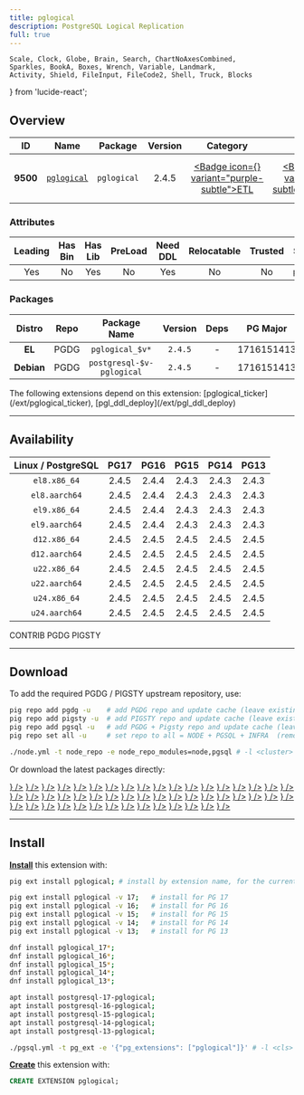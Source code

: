 ```yaml
---
title: pglogical
description: PostgreSQL Logical Replication
full: true
---
```


    Scale, Clock, Globe, Brain, Search, ChartNoAxesCombined,
    Sparkles, BookA, Boxes, Wrench, Variable, Landmark,
    Activity, Shield, FileInput, FileCode2, Shell, Truck, Blocks
} from 'lucide-react';

## Overview

| <TooltipIconButton tooltip="Extension unique identifier" side="top">ID</TooltipIconButton> | <TooltipIconButton tooltip="Extension name" side="top">Name</TooltipIconButton> | <TooltipIconButton tooltip="Package name for installation" side="top">Package</TooltipIconButton> | <TooltipIconButton tooltip="Latest available extension version" side="top">Version</TooltipIconButton> | <TooltipIconButton tooltip="Extension category" side="top">Category</TooltipIconButton> | <TooltipIconButton tooltip="Open source license" side="top">License</TooltipIconButton> | <TooltipIconButton tooltip="Programming language" side="top">Lang</TooltipIconButton> |
|:--------:|:--------:|:----------:|:--------------:|:---------------------------------------:|:------------------------------------------------------:|:----:|
| **9500** | [`pglogical`](https://github.com/2ndQuadrant/pglogical) | `pglogical` | 2.4.5 | <a href="/ext/etl" className="no-underline"><Badge icon={<Truck />} variant="purple-subtle">ETL</Badge></a> | <a href="/ext/list/license#postgresql" className="no-underline"><Badge icon={<Scale />} variant="blue-subtle">PostgreSQL</Badge></a> | <a href="/ext/list/lang#c"><Badge icon={<FileCode2 />} variant="blue-subtle">C</Badge></a> |

### Attributes

| <TooltipIconButton tooltip="The Primary Leading extension in the Package" side="top">Leading</TooltipIconButton> | <TooltipIconButton tooltip="Contains binary utils" side="top">Has Bin</TooltipIconButton> | <TooltipIconButton tooltip="Contains .so shared library files" side="top">Has Lib</TooltipIconButton> | <TooltipIconButton tooltip="Requires preloading via shared_preload_libraries" side="top">PreLoad</TooltipIconButton> | <TooltipIconButton tooltip="Requires CREATE EXTENSION DDL command" side="top">Need DDL</TooltipIconButton> | <TooltipIconButton tooltip="Can be installed in any schema" side="top">Relocatable</TooltipIconButton> | <TooltipIconButton tooltip="Can be created by non-superuser" side="top">Trusted</TooltipIconButton> | <TooltipIconButton tooltip="Schemas used by this extension" side="top">Schemas</TooltipIconButton> |
|:-------:|:-------:|:-------:|:-------:|:--------:|:-----------:|:-------:|:-------:|
| Yes | No | Yes | No | Yes | No | No | `pglogical` |

### Packages

| <TooltipIconButton tooltip="Linux distribution family, EL or Debian" side="top">Distro</TooltipIconButton> | <TooltipIconButton tooltip="Package repository" side="top">Repo</TooltipIconButton> | <TooltipIconButton tooltip="The RPM/DEB Package Name Pattern (replace $v with real pg major)" side="top">Package Name</TooltipIconButton> | <TooltipIconButton tooltip="Latest package version" side="top">Version</TooltipIconButton> | <TooltipIconButton tooltip="RPM/DEB Package dependencies" side="top">Deps</TooltipIconButton> | <TooltipIconButton tooltip="Available in these PostgreSQL Major Versions" side="top">PG Major</TooltipIconButton> |
|:----------:|:--------:|:------------------------:|:-----------:|:------------:|:------------------:|
|   **EL**   | <Badge variant="blue-subtle"><span className="font-bold">PGDG</span></Badge> | `pglogical_$v*` | `2.4.5` | - | <Badge variant="green-subtle">17</Badge><Badge variant="green-subtle">16</Badge><Badge variant="green-subtle">15</Badge><Badge variant="green-subtle">14</Badge><Badge variant="green-subtle">13</Badge> |
| **Debian** | <Badge variant="blue-subtle"><span className="font-bold">PGDG</span></Badge> | `postgresql-$v-pglogical` | `2.4.5` | - | <Badge variant="green-subtle">17</Badge><Badge variant="green-subtle">16</Badge><Badge variant="green-subtle">15</Badge><Badge variant="green-subtle">14</Badge><Badge variant="green-subtle">13</Badge> |


<Callout title="Dependent Extensions" type="info">
    The following extensions depend on this extension: [pglogical_ticker](/ext/pglogical_ticker), [pgl_ddl_deploy](/ext/pgl_ddl_deploy)
</Callout>


------

## Availability

| <TooltipIconButton tooltip="Linux Distro Arch / PostgreSQL Major Version" side="top">Linux / PostgreSQL </TooltipIconButton> | **PG17** | **PG16** | **PG15** | **PG14** | **PG13** |
|:-----:|:-----:|:-----:|:-----:|:-----:|:-----:|
| `el8.x86_64` | <Badge variant="blue-subtle">2.4.5</Badge> | <Badge variant="blue-subtle">2.4.4</Badge> | <Badge variant="blue-subtle">2.4.3</Badge> | <Badge variant="blue-subtle">2.4.3</Badge> | <Badge variant="blue-subtle">2.4.3</Badge> |
| `el8.aarch64` | <Badge variant="blue-subtle">2.4.5</Badge> | <Badge variant="blue-subtle">2.4.4</Badge> | <Badge variant="blue-subtle">2.4.3</Badge> | <Badge variant="blue-subtle">2.4.3</Badge> | <Badge variant="blue-subtle">2.4.3</Badge> |
| `el9.x86_64` | <Badge variant="blue-subtle">2.4.5</Badge> | <Badge variant="blue-subtle">2.4.4</Badge> | <Badge variant="blue-subtle">2.4.3</Badge> | <Badge variant="blue-subtle">2.4.3</Badge> | <Badge variant="blue-subtle">2.4.3</Badge> |
| `el9.aarch64` | <Badge variant="blue-subtle">2.4.5</Badge> | <Badge variant="blue-subtle">2.4.4</Badge> | <Badge variant="blue-subtle">2.4.3</Badge> | <Badge variant="blue-subtle">2.4.3</Badge> | <Badge variant="blue-subtle">2.4.3</Badge> |
| `d12.x86_64` | <Badge variant="blue-subtle">2.4.5</Badge> | <Badge variant="blue-subtle">2.4.5</Badge> | <Badge variant="blue-subtle">2.4.5</Badge> | <Badge variant="blue-subtle">2.4.5</Badge> | <Badge variant="blue-subtle">2.4.5</Badge> |
| `d12.aarch64` | <Badge variant="blue-subtle">2.4.5</Badge> | <Badge variant="blue-subtle">2.4.5</Badge> | <Badge variant="blue-subtle">2.4.5</Badge> | <Badge variant="blue-subtle">2.4.5</Badge> | <Badge variant="blue-subtle">2.4.5</Badge> |
| `u22.x86_64` | <Badge variant="blue-subtle">2.4.5</Badge> | <Badge variant="blue-subtle">2.4.5</Badge> | <Badge variant="blue-subtle">2.4.5</Badge> | <Badge variant="blue-subtle">2.4.5</Badge> | <Badge variant="blue-subtle">2.4.5</Badge> |
| `u22.aarch64` | <Badge variant="blue-subtle">2.4.5</Badge> | <Badge variant="blue-subtle">2.4.5</Badge> | <Badge variant="blue-subtle">2.4.5</Badge> | <Badge variant="blue-subtle">2.4.5</Badge> | <Badge variant="blue-subtle">2.4.5</Badge> |
| `u24.x86_64` | <Badge variant="blue-subtle">2.4.5</Badge> | <Badge variant="blue-subtle">2.4.5</Badge> | <Badge variant="blue-subtle">2.4.5</Badge> | <Badge variant="blue-subtle">2.4.5</Badge> | <Badge variant="blue-subtle">2.4.5</Badge> |
| `u24.aarch64` | <Badge variant="blue-subtle">2.4.5</Badge> | <Badge variant="blue-subtle">2.4.5</Badge> | <Badge variant="blue-subtle">2.4.5</Badge> | <Badge variant="blue-subtle">2.4.5</Badge> | <Badge variant="blue-subtle">2.4.5</Badge> |

<Badge variant="green-subtle"><span className="font-black">CONTRIB</span></Badge> <Badge variant="blue-subtle"><span className="font-black">PGDG</span></Badge> <Badge variant="amber-subtle"><span className="font-black">PIGSTY</span></Badge>

------

## Download

To add the required PGDG / PIGSTY upstream repository, use:

```bash tab="pig"
pig repo add pgdg -u    # add PGDG repo and update cache (leave existing repos)
pig repo add pigsty -u  # add PIGSTY repo and update cache (leave existing repos)
pig repo add pgsql -u   # add PGDG + Pigsty repo and update cache (leave existing repos)
pig repo set all -u     # set repo to all = NODE + PGSQL + INFRA  (remove existing repos)
```
```bash tab="pigsty"
./node.yml -t node_repo -e node_repo_modules=node,pgsql # -l <cluster>
```

Or download the latest packages directly:

<Files>
    <Folder name="el8.x86_64">
        <a href="https://download.postgresql.org/pub/repos/yum/17/redhat/rhel-8-x86_64/pglogical_17-2.4.5-1PGDG.rhel8.x86_64.rpm"><File name="pglogical_17-2.4.5-1PGDG.rhel8.x86_64.rpm" icon={<Package className="text-emerald-500" />} /></a>
        <a href="https://download.postgresql.org/pub/repos/yum/16/redhat/rhel-8-x86_64/pglogical_16-2.4.4-1PGDG.rhel8.x86_64.rpm"><File name="pglogical_16-2.4.4-1PGDG.rhel8.x86_64.rpm" icon={<Package className="text-emerald-500" />} /></a>
        <a href="https://download.postgresql.org/pub/repos/yum/15/redhat/rhel-8-x86_64/pglogical_15-2.4.3-1.rhel8.x86_64.rpm"><File name="pglogical_15-2.4.3-1.rhel8.x86_64.rpm" icon={<Package className="text-emerald-500" />} /></a>
        <a href="https://download.postgresql.org/pub/repos/yum/14/redhat/rhel-8-x86_64/pglogical_14-2.4.3-1.rhel8.x86_64.rpm"><File name="pglogical_14-2.4.3-1.rhel8.x86_64.rpm" icon={<Package className="text-emerald-500" />} /></a>
        <a href="https://download.postgresql.org/pub/repos/yum/13/redhat/rhel-8-x86_64/pglogical_13-2.4.3-1.rhel8.x86_64.rpm"><File name="pglogical_13-2.4.3-1.rhel8.x86_64.rpm" icon={<Package className="text-emerald-500" />} /></a>
    </Folder>
    <Folder name="el8.aarch64">
        <a href="https://download.postgresql.org/pub/repos/yum/17/redhat/rhel-8-aarch64/pglogical_17-2.4.5-1PGDG.rhel8.aarch64.rpm"><File name="pglogical_17-2.4.5-1PGDG.rhel8.aarch64.rpm" icon={<Package className="text-orange-500" />} /></a>
        <a href="https://download.postgresql.org/pub/repos/yum/16/redhat/rhel-8-aarch64/pglogical_16-2.4.4-1PGDG.rhel8.aarch64.rpm"><File name="pglogical_16-2.4.4-1PGDG.rhel8.aarch64.rpm" icon={<Package className="text-orange-500" />} /></a>
        <a href="https://download.postgresql.org/pub/repos/yum/15/redhat/rhel-8-aarch64/pglogical_15-2.4.3-1.rhel8.aarch64.rpm"><File name="pglogical_15-2.4.3-1.rhel8.aarch64.rpm" icon={<Package className="text-orange-500" />} /></a>
        <a href="https://download.postgresql.org/pub/repos/yum/14/redhat/rhel-8-aarch64/pglogical_14-2.4.3-1.rhel8.aarch64.rpm"><File name="pglogical_14-2.4.3-1.rhel8.aarch64.rpm" icon={<Package className="text-orange-500" />} /></a>
        <a href="https://download.postgresql.org/pub/repos/yum/13/redhat/rhel-8-aarch64/pglogical_13-2.4.3-1.rhel8.aarch64.rpm"><File name="pglogical_13-2.4.3-1.rhel8.aarch64.rpm" icon={<Package className="text-orange-500" />} /></a>
    </Folder>
    <Folder name="el9.x86_64">
        <a href="https://download.postgresql.org/pub/repos/yum/17/redhat/rhel-9-x86_64/pglogical_17-2.4.5-1PGDG.rhel9.x86_64.rpm"><File name="pglogical_17-2.4.5-1PGDG.rhel9.x86_64.rpm" icon={<Package className="text-emerald-500" />} /></a>
        <a href="https://download.postgresql.org/pub/repos/yum/16/redhat/rhel-9-x86_64/pglogical_16-2.4.4-1PGDG.rhel9.x86_64.rpm"><File name="pglogical_16-2.4.4-1PGDG.rhel9.x86_64.rpm" icon={<Package className="text-emerald-500" />} /></a>
        <a href="https://download.postgresql.org/pub/repos/yum/15/redhat/rhel-9-x86_64/pglogical_15-2.4.3-1.rhel9.x86_64.rpm"><File name="pglogical_15-2.4.3-1.rhel9.x86_64.rpm" icon={<Package className="text-emerald-500" />} /></a>
        <a href="https://download.postgresql.org/pub/repos/yum/14/redhat/rhel-9-x86_64/pglogical_14-2.4.3-1.rhel9.x86_64.rpm"><File name="pglogical_14-2.4.3-1.rhel9.x86_64.rpm" icon={<Package className="text-emerald-500" />} /></a>
        <a href="https://download.postgresql.org/pub/repos/yum/13/redhat/rhel-9-x86_64/pglogical_13-2.4.3-1.rhel9.x86_64.rpm"><File name="pglogical_13-2.4.3-1.rhel9.x86_64.rpm" icon={<Package className="text-emerald-500" />} /></a>
    </Folder>
    <Folder name="el9.aarch64">
        <a href="https://download.postgresql.org/pub/repos/yum/17/redhat/rhel-9-aarch64/pglogical_17-2.4.5-1PGDG.rhel9.aarch64.rpm"><File name="pglogical_17-2.4.5-1PGDG.rhel9.aarch64.rpm" icon={<Package className="text-orange-500" />} /></a>
        <a href="https://download.postgresql.org/pub/repos/yum/16/redhat/rhel-9-aarch64/pglogical_16-2.4.4-1PGDG.rhel9.aarch64.rpm"><File name="pglogical_16-2.4.4-1PGDG.rhel9.aarch64.rpm" icon={<Package className="text-orange-500" />} /></a>
        <a href="https://download.postgresql.org/pub/repos/yum/15/redhat/rhel-9-aarch64/pglogical_15-2.4.3-1.rhel9.aarch64.rpm"><File name="pglogical_15-2.4.3-1.rhel9.aarch64.rpm" icon={<Package className="text-orange-500" />} /></a>
        <a href="https://download.postgresql.org/pub/repos/yum/14/redhat/rhel-9-aarch64/pglogical_14-2.4.3-1.rhel9.aarch64.rpm"><File name="pglogical_14-2.4.3-1.rhel9.aarch64.rpm" icon={<Package className="text-orange-500" />} /></a>
        <a href="https://download.postgresql.org/pub/repos/yum/13/redhat/rhel-9-aarch64/pglogical_13-2.4.3-1.rhel9.aarch64.rpm"><File name="pglogical_13-2.4.3-1.rhel9.aarch64.rpm" icon={<Package className="text-orange-500" />} /></a>
    </Folder>
    <Folder name="d12.x86_64">
        <a href="https://apt.postgresql.org/pub/repos/apt/pool/main/p/pglogical/postgresql-17-pglogical_2.4.5-1.pgdg120+1_arm64.deb"><File name="postgresql-17-pglogical_2.4.5-1.pgdg120+1_arm64.deb" icon={<Box className="text-emerald-500" />} /></a>
        <a href="https://apt.postgresql.org/pub/repos/apt/pool/main/p/pglogical/postgresql-16-pglogical_2.4.5-1.pgdg120+1_arm64.deb"><File name="postgresql-16-pglogical_2.4.5-1.pgdg120+1_arm64.deb" icon={<Box className="text-emerald-500" />} /></a>
        <a href="https://apt.postgresql.org/pub/repos/apt/pool/main/p/pglogical/postgresql-15-pglogical_2.4.5-1.pgdg120+1_arm64.deb"><File name="postgresql-15-pglogical_2.4.5-1.pgdg120+1_arm64.deb" icon={<Box className="text-emerald-500" />} /></a>
        <a href="https://apt.postgresql.org/pub/repos/apt/pool/main/p/pglogical/postgresql-14-pglogical_2.4.5-1.pgdg120+1_arm64.deb"><File name="postgresql-14-pglogical_2.4.5-1.pgdg120+1_arm64.deb" icon={<Box className="text-emerald-500" />} /></a>
        <a href="https://apt.postgresql.org/pub/repos/apt/pool/main/p/pglogical/postgresql-13-pglogical_2.4.5-1.pgdg120+1_arm64.deb"><File name="postgresql-13-pglogical_2.4.5-1.pgdg120+1_arm64.deb" icon={<Box className="text-emerald-500" />} /></a>
    </Folder>
    <Folder name="d12.aarch64">
        <a href="https://apt.postgresql.org/pub/repos/apt/pool/main/p/pglogical/postgresql-17-pglogical_2.4.5-1.pgdg120+1_amd64.deb"><File name="postgresql-17-pglogical_2.4.5-1.pgdg120+1_amd64.deb" icon={<Box className="text-orange-500" />} /></a>
        <a href="https://apt.postgresql.org/pub/repos/apt/pool/main/p/pglogical/postgresql-16-pglogical_2.4.5-1.pgdg120+1_amd64.deb"><File name="postgresql-16-pglogical_2.4.5-1.pgdg120+1_amd64.deb" icon={<Box className="text-orange-500" />} /></a>
        <a href="https://apt.postgresql.org/pub/repos/apt/pool/main/p/pglogical/postgresql-15-pglogical_2.4.5-1.pgdg120+1_amd64.deb"><File name="postgresql-15-pglogical_2.4.5-1.pgdg120+1_amd64.deb" icon={<Box className="text-orange-500" />} /></a>
        <a href="https://apt.postgresql.org/pub/repos/apt/pool/main/p/pglogical/postgresql-14-pglogical_2.4.5-1.pgdg120+1_amd64.deb"><File name="postgresql-14-pglogical_2.4.5-1.pgdg120+1_amd64.deb" icon={<Box className="text-orange-500" />} /></a>
        <a href="https://apt.postgresql.org/pub/repos/apt/pool/main/p/pglogical/postgresql-13-pglogical_2.4.5-1.pgdg120+1_amd64.deb"><File name="postgresql-13-pglogical_2.4.5-1.pgdg120+1_amd64.deb" icon={<Box className="text-orange-500" />} /></a>
    </Folder>
    <Folder name="u22.x86_64">
        <a href="https://apt.postgresql.org/pub/repos/apt/pool/main/p/pglogical/postgresql-17-pglogical_2.4.5-1.pgdg22.04+1_amd64.deb"><File name="postgresql-17-pglogical_2.4.5-1.pgdg22.04+1_amd64.deb" icon={<Box className="text-emerald-500" />} /></a>
        <a href="https://apt.postgresql.org/pub/repos/apt/pool/main/p/pglogical/postgresql-16-pglogical_2.4.5-1.pgdg22.04+1_amd64.deb"><File name="postgresql-16-pglogical_2.4.5-1.pgdg22.04+1_amd64.deb" icon={<Box className="text-emerald-500" />} /></a>
        <a href="https://apt.postgresql.org/pub/repos/apt/pool/main/p/pglogical/postgresql-15-pglogical_2.4.5-1.pgdg22.04+1_amd64.deb"><File name="postgresql-15-pglogical_2.4.5-1.pgdg22.04+1_amd64.deb" icon={<Box className="text-emerald-500" />} /></a>
        <a href="https://apt.postgresql.org/pub/repos/apt/pool/main/p/pglogical/postgresql-14-pglogical_2.4.5-1.pgdg22.04+1_amd64.deb"><File name="postgresql-14-pglogical_2.4.5-1.pgdg22.04+1_amd64.deb" icon={<Box className="text-emerald-500" />} /></a>
        <a href="https://apt.postgresql.org/pub/repos/apt/pool/main/p/pglogical/postgresql-13-pglogical_2.4.5-1.pgdg22.04+1_amd64.deb"><File name="postgresql-13-pglogical_2.4.5-1.pgdg22.04+1_amd64.deb" icon={<Box className="text-emerald-500" />} /></a>
    </Folder>
    <Folder name="u22.aarch64">
        <a href="https://apt.postgresql.org/pub/repos/apt/pool/main/p/pglogical/postgresql-17-pglogical_2.4.5-1.pgdg22.04+1_arm64.deb"><File name="postgresql-17-pglogical_2.4.5-1.pgdg22.04+1_arm64.deb" icon={<Box className="text-orange-500" />} /></a>
        <a href="https://apt.postgresql.org/pub/repos/apt/pool/main/p/pglogical/postgresql-16-pglogical_2.4.5-1.pgdg22.04+1_arm64.deb"><File name="postgresql-16-pglogical_2.4.5-1.pgdg22.04+1_arm64.deb" icon={<Box className="text-orange-500" />} /></a>
        <a href="https://apt.postgresql.org/pub/repos/apt/pool/main/p/pglogical/postgresql-15-pglogical_2.4.5-1.pgdg22.04+1_arm64.deb"><File name="postgresql-15-pglogical_2.4.5-1.pgdg22.04+1_arm64.deb" icon={<Box className="text-orange-500" />} /></a>
        <a href="https://apt.postgresql.org/pub/repos/apt/pool/main/p/pglogical/postgresql-14-pglogical_2.4.5-1.pgdg22.04+1_arm64.deb"><File name="postgresql-14-pglogical_2.4.5-1.pgdg22.04+1_arm64.deb" icon={<Box className="text-orange-500" />} /></a>
        <a href="https://apt.postgresql.org/pub/repos/apt/pool/main/p/pglogical/postgresql-13-pglogical_2.4.5-1.pgdg22.04+1_arm64.deb"><File name="postgresql-13-pglogical_2.4.5-1.pgdg22.04+1_arm64.deb" icon={<Box className="text-orange-500" />} /></a>
    </Folder>
    <Folder name="u24.x86_64">
        <a href="https://apt.postgresql.org/pub/repos/apt/pool/main/p/pglogical/postgresql-17-pglogical_2.4.5-1.pgdg24.04+1_amd64.deb"><File name="postgresql-17-pglogical_2.4.5-1.pgdg24.04+1_amd64.deb" icon={<Box className="text-emerald-500" />} /></a>
        <a href="https://apt.postgresql.org/pub/repos/apt/pool/main/p/pglogical/postgresql-16-pglogical_2.4.5-1.pgdg24.04+1_amd64.deb"><File name="postgresql-16-pglogical_2.4.5-1.pgdg24.04+1_amd64.deb" icon={<Box className="text-emerald-500" />} /></a>
        <a href="https://apt.postgresql.org/pub/repos/apt/pool/main/p/pglogical/postgresql-15-pglogical_2.4.5-1.pgdg24.04+1_amd64.deb"><File name="postgresql-15-pglogical_2.4.5-1.pgdg24.04+1_amd64.deb" icon={<Box className="text-emerald-500" />} /></a>
        <a href="https://apt.postgresql.org/pub/repos/apt/pool/main/p/pglogical/postgresql-14-pglogical_2.4.5-1.pgdg24.04+1_amd64.deb"><File name="postgresql-14-pglogical_2.4.5-1.pgdg24.04+1_amd64.deb" icon={<Box className="text-emerald-500" />} /></a>
        <a href="https://apt.postgresql.org/pub/repos/apt/pool/main/p/pglogical/postgresql-13-pglogical_2.4.5-1.pgdg24.04+1_amd64.deb"><File name="postgresql-13-pglogical_2.4.5-1.pgdg24.04+1_amd64.deb" icon={<Box className="text-emerald-500" />} /></a>
    </Folder>
    <Folder name="u24.aarch64">
        <a href="https://apt.postgresql.org/pub/repos/apt/pool/main/p/pglogical/postgresql-17-pglogical_2.4.5-1.pgdg24.04+1_arm64.deb"><File name="postgresql-17-pglogical_2.4.5-1.pgdg24.04+1_arm64.deb" icon={<Box className="text-orange-500" />} /></a>
        <a href="https://apt.postgresql.org/pub/repos/apt/pool/main/p/pglogical/postgresql-16-pglogical_2.4.5-1.pgdg24.04+1_arm64.deb"><File name="postgresql-16-pglogical_2.4.5-1.pgdg24.04+1_arm64.deb" icon={<Box className="text-orange-500" />} /></a>
        <a href="https://apt.postgresql.org/pub/repos/apt/pool/main/p/pglogical/postgresql-15-pglogical_2.4.5-1.pgdg24.04+1_arm64.deb"><File name="postgresql-15-pglogical_2.4.5-1.pgdg24.04+1_arm64.deb" icon={<Box className="text-orange-500" />} /></a>
        <a href="https://apt.postgresql.org/pub/repos/apt/pool/main/p/pglogical/postgresql-14-pglogical_2.4.5-1.pgdg24.04+1_arm64.deb"><File name="postgresql-14-pglogical_2.4.5-1.pgdg24.04+1_arm64.deb" icon={<Box className="text-orange-500" />} /></a>
        <a href="https://apt.postgresql.org/pub/repos/apt/pool/main/p/pglogical/postgresql-13-pglogical_2.4.5-1.pgdg24.04+1_arm64.deb"><File name="postgresql-13-pglogical_2.4.5-1.pgdg24.04+1_arm64.deb" icon={<Box className="text-orange-500" />} /></a>
    </Folder>
</Files>

------

## Install

[**Install**](/docs/pgsql/ext/install) this extension with:

```bash tab="pig"
pig ext install pglogical; # install by extension name, for the current active PG version

pig ext install pglogical -v 17;   # install for PG 17
pig ext install pglogical -v 16;   # install for PG 16
pig ext install pglogical -v 15;   # install for PG 15
pig ext install pglogical -v 14;   # install for PG 14
pig ext install pglogical -v 13;   # install for PG 13
```
```bash tab="yum" 
dnf install pglogical_17*;
dnf install pglogical_16*;
dnf install pglogical_15*;
dnf install pglogical_14*;
dnf install pglogical_13*;
```
```bash tab="apt" 
apt install postgresql-17-pglogical;
apt install postgresql-16-pglogical;
apt install postgresql-15-pglogical;
apt install postgresql-14-pglogical;
apt install postgresql-13-pglogical;
```
```bash tab="ansible"
./pgsql.yml -t pg_ext -e '{"pg_extensions": ["pglogical"]}' # -l <cls>
```

[**Create**](/docs/pgsql/ext/create) this extension with:

```sql
CREATE EXTENSION pglogical;
```


